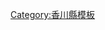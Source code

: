 <noinclude>{{日本都道府縣行政區劃}}</noinclude>{{Navbox
|name = 香川縣
|state = {{{state|autocollapse}}}
|title = [[香川縣]][[日本行政區劃|行政區劃]]
|image = [[File:Flag of Kagawa Prefecture.svg|80px|香川縣縣旗]]<br />[[File:Kagawa-geo-stub.png|80px|香川縣地圖]]
|titlestyle = background:#efefef;
|bodystyle = background:#f9f9f9;
|groupstyle = background:#efefef;
|oddstyle = background:#fcfcfc;
|bodyclass = hlist

|group1 = 市部
|list1 =
* [[高松市]]
* [[丸龜市]]
* [[坂出市]]
* [[善通寺市]]
* [[觀音寺市]]
* [[讚岐市]]
* [[東香川市]]
* [[三豐市]]

|group2 = [[小豆郡]]
|list2 =
* [[土庄町|土-{庄}-町]]
* [[小豆島町]]

|group3 = [[木田郡]]
|list3 =
* [[三木町]]

|group4 = [[香川郡]]
|list4 =
* [[直島町]]

|group5 = [[綾歌郡]]
|list5 =
* [[宇多津町]]
* [[綾川町]]

|group6 = [[仲多度郡]]
|list6 =
* [[琴平町]]
* [[多度津町]]
* [[滿濃町]]
}}<noinclude>
{{DEFAULTSORT:Kagawa}}
[[Category:香川縣模板]]
</noinclude>